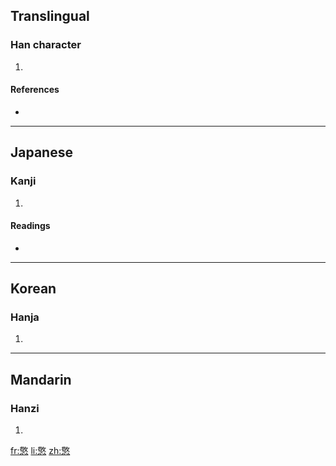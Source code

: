 ==Translingual==

===Han character===
{{Han char|rn=61|rad=心|as=13|sn=17|four=4833<sub>4</sub>|canj=廿大心 (TKP)}}

# {{defn|Han|sort=心13}}

====References====
* {{Han ref|kx=0404.460|dkj=11308|dj=0745.110|hdz=42349.110|uh=61BC|ud=25020|bh=ECE1|bd=60641}}

----

==Japanese==

===Kanji===
{{ja-kanji|grade=|rs=心13}}

# {{defn|Japanese|sort=心13}}

====Readings====
* {{ja-readings|on=[[けい]] (kei), [[きょう]] (kyō), [[こう]] (kō)|kun=[[つつしむ]] (tsutsushimu)}}

----

==Korean==

===Hanja===
{{ko-hanja|hangeul=[[경]]|eumhun=|rv=gyeong|mr=kyŏng|y=kyeng}}

# {{defn|Korean|sort=心13}}

----

==Mandarin==

===Hanzi===
{{cmn-hanzi|pin=[[jǐng]] ([[jing3]])|wg=ching<sup>3</sup>}}

# {{defn|Mandarin|sort=心13}}

[[fr:憼]]
[[li:憼]]
[[zh:憼]]